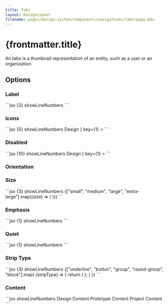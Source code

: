 ```yaml
---
title: Tabs
layout: DesignLayout
filename: pages/design-system/components/navigations/tabs/page.mdx
---
```



# {frontmatter.title}

An tabs is a thumbnail representation of an entity, such as a user or an organization.

<MainView />

## Options

### Label

<LabelView />

<CodeView>
  <CodeViewItem title="Sapa">
    ```jsx {2} showLineNumbers
    <Tab activeKey={1}>
      <TabItem title="Design" key={1}></TabItem>
      <TabItem title="Prototype" key={2}></TabItem>
      <TabItem title="Project" key={3}></TabItem>
    </Tab>
    ```
  </CodeViewItem>
</CodeView>

### Icons

<IconsView />

<CodeView>
  <CodeViewItem title="Sapa">
    ```jsx {5} showLineNumbers
    <Tab activeKey={1}>
      <TabItem
        title={
          <span>
            <PaidOutlined /> Design
          </span>
        }
        key={1}
      ></TabItem>
      <TabItem title="Prototype" key={2}></TabItem>
    </Tab>
    ```
  </CodeViewItem>
</CodeView>

### Disabled

<DisabledView />

<CodeView>
  <CodeViewItem title="Sapa">
    ```jsx {10} showLineNumbers
    <Tab activeKey={1}>
      <TabItem
        title={
          <span>
            <PaidOutlined /> Design
          </span>
        }
        key={1}
      ></TabItem>
      <TabItem title="Prototype" key={2} disabled></TabItem>
    </Tab>
    ```
  </CodeViewItem>
</CodeView>

### Orientation

<OrientationView />

### Size

<SizeView />

<CodeView>
  <CodeViewItem title="Sapa">
    ```jsx {3} showLineNumbers
    {["small", "medium", "large", "extra-large"].map((size) => (
      <Tab activeKey={1} size={size}>
        <TabItem title="Design" key={1}></TabItem>
        <TabItem title="Prototype" key={2}></TabItem>
        <TabItem title="Project" key={3}></TabItem>
      </Tab>
    ))}
    ```
  </CodeViewItem>
</CodeView>

### Emphasis

<VariantView />

<CodeView>
  <CodeViewItem title="Sapa">
    ```jsx {1} showLineNumbers
    <Tab activeKey={1} variant={"primary"}>
      <TabItem title="Design" key={1}></TabItem>
      <TabItem title="Prototype" key={2}></TabItem>
      <TabItem title="Project" key={3}></TabItem>
    </Tab>
    ```
  </CodeViewItem>
</CodeView>

### Quiet

<QuietView />

<CodeView>
  <CodeViewItem title="Sapa">
    ```jsx {1} showLineNumbers
    <Tab activeKey={1} quiet>
      <TabItem title="Design" key={1}></TabItem>
      <TabItem title="Prototype" key={2}></TabItem>
      <TabItem title="Project" key={3}></TabItem>
    </Tab>
    ```
  </CodeViewItem>
</CodeView>

### Strip Type

<StripTypeView />

<CodeView>
  <CodeViewItem title="Sapa">
    ```jsx {3} showLineNumbers
    {["underline", "button", "group", "round-group", "block"].map(
      (stripType) => {
        return (
          <Tab activeKey={1} stripType={stripType}>
            <TabItem title="Design" key={1}></TabItem>
            <TabItem title="Prototype" key={2}></TabItem>
            <TabItem title="Project" key={3}></TabItem>
          </Tab>
        );
      }
    )}
    ```
  </CodeViewItem>
</CodeView>

### Content

<TabItemView />

<CodeView>
  <CodeViewItem title="Sapa">
    ```jsx showLineNumbers
    <Tab activeKey={1}>
      <TabItem title="Design" key={1}>
        Design Content
      </TabItem>
      <TabItem title="Prototype" key={2}>
        Prototype Content
      </TabItem>
      <TabItem title="Project" key={3}>
        Project Content
      </TabItem>
    </Tab>
    ```
  </CodeViewItem>
</CodeView>
